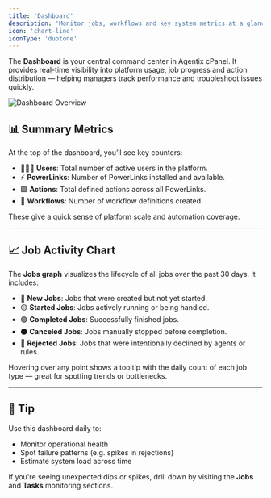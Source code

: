 ```yaml
---
title: 'Dashboard'
description: 'Monitor jobs, workflows and key system metrics at a glance from the Agentix cPanel dashboard.'
icon: 'chart-line'
iconType: 'duotone'
---
```


The **Dashboard** is your central command center in Agentix cPanel. It provides real-time visibility into platform usage, job progress and action distribution — helping managers track performance and troubleshoot issues quickly.

![Dashboard Overview](/user-guide/images/dashboard.png)

## 📊 Summary Metrics

At the top of the dashboard, you’ll see key counters:

- 🧑‍🤝‍🧑 **Users**: Total number of active users in the platform.
- ⚡ **PowerLinks**: Number of PowerLinks installed and available.
- 🟪 **Actions**: Total defined actions across all PowerLinks.
- 🧩 **Workflows**: Number of workflow definitions created.

These give a quick sense of platform scale and automation coverage.

---

## 📈 Job Activity Chart

The **Jobs graph** visualizes the lifecycle of all jobs over the past 30 days. It includes:

- 🔵 **New Jobs**: Jobs that were created but not yet started.
- 🟡 **Started Jobs**: Jobs actively running or being handled.
- 🟢 **Completed Jobs**: Successfully finished jobs.
- ⚫ **Canceled Jobs**: Jobs manually stopped before completion.
- 🔴 **Rejected Jobs**: Jobs that were intentionally declined by agents or rules.

Hovering over any point shows a tooltip with the daily count of each job type — great for spotting trends or bottlenecks.

---

## 🧠 Tip

Use this dashboard daily to:

- Monitor operational health
- Spot failure patterns (e.g. spikes in rejections)
- Estimate system load across time

If you're seeing unexpected dips or spikes, drill down by visiting the **Jobs** and **Tasks** monitoring sections.